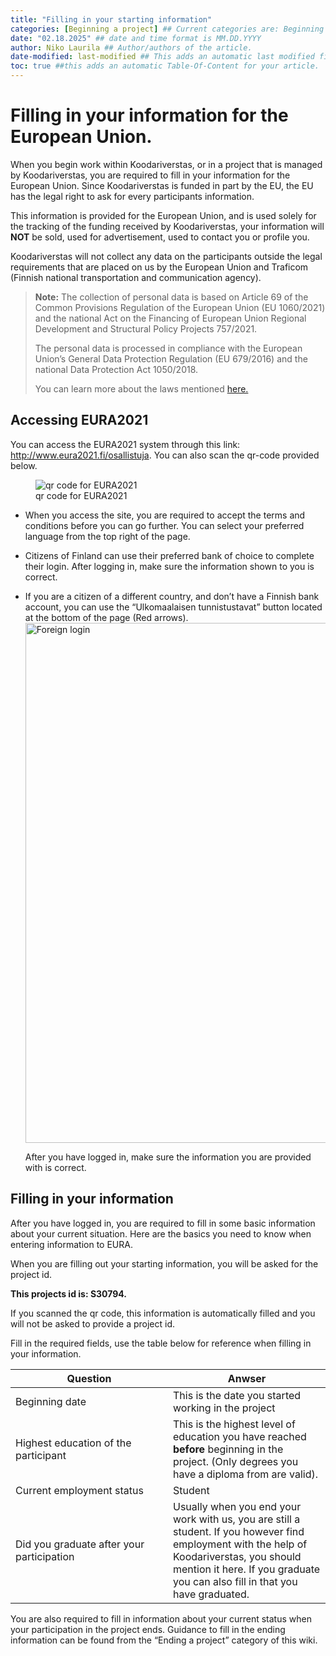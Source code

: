```yaml
---
title: "Filling in your starting information"
categories: [Beginning a project] ## Current categories are: Beginning a project, During a project, Ending a project, General (Categories are case sensitive)
date: "02.18.2025" ## date and time format is MM.DD.YYYY
author: Niko Laurila ## Author/authors of the article. 
date-modified: last-modified ## This adds an automatic last modified field to the article, last-modified function will automatically add the correct date when a modification is made to the article.
toc: true ##this adds an automatic Table-Of-Content for your article.
---
```


# Filling in your information for the European Union. 

When you begin work within Koodariverstas, or in a project that is managed by Koodariverstas, you are required to fill in your information for the European Union. Since Koodariverstas is funded in part by the EU, the EU has the legal right to ask for every participants information.

This information is provided for the European Union, and is used solely for the tracking of the funding received by Koodariverstas, your information will **NOT** be sold, used for advertisement, used to contact you or profile you.

Koodariverstas will not collect any data on the participants outside the legal requirements that are placed on us by the European Union and Traficom (Finnish national transportation and communication agency).

> **Note:** The collection of personal data is based on Article 69 of the Common Provisions Regulation of the European Union (EU 1060/2021) and the national Act on the Financing of European Union Regional Development and Structural Policy Projects 757/2021.
>
> The personal data is processed in compliance with the European Union's General Data Protection Regulation (EU 679/2016) and the national Data Protection Act 1050/2018.
>
> You can learn more about the laws mentioned [here.](https://www.traficom.fi/en/regulations?group=digitalanddata&limit=20&offset=0&query=&sort=created)

## Accessing EURA2021

You can access the EURA2021 system through this link: <http://www.eura2021.fi/osallistuja>. You can also scan the qr-code provided below.

![qr code for EURA2021](image001.png){fig-align="left"}

-   When you access the site, you are required to accept the terms and conditions before you can go further. You can select your preferred language from the top right of the page.

-   Citizens of Finland can use their preferred bank of choice to complete their login. After logging in, make sure the information shown to you is correct.

-   If you are a citizen of a different country, and don't have a Finnish bank account, you can use the "Ulkomaalaisen tunnistustavat" button located at the bottom of the page (Red arrows). ![Foreign login](Euralogin 1.png){width="832"}

    After you have logged in, make sure the information you are provided with is correct.

## Filling in your information

After you have logged in, you are required to fill in some basic information about your current situation. Here are the basics you need to know when entering information to EURA.

When you are filling out your starting information, you will be asked for the project id.

**This projects id is: S30794.**

If you scanned the qr code, this information is automatically filled and you will not be asked to provide a project id.

Fill in the required fields, use the table below for reference when filling in your information.

| Question | Anwser |
|----|----|
| Beginning date | This is the date you started working in the project |
| Highest education of the participant | This is the highest level of education you have reached **before** beginning in the project. (Only degrees you have a diploma from are valid). |
| Current employment status | Student |
| Did you graduate after your participation | Usually when you end your work with us, you are still a student. If you however find employment with the help of Koodariverstas, you should mention it here. If you graduate you can also fill in that you have graduated. |

You are also required to fill in information about your current status when your participation in the project ends. Guidance to fill in the ending information can be found from the "Ending a project" category of this wiki.